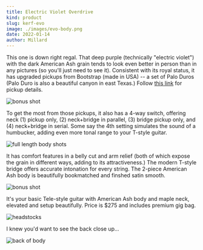 ```yaml
---
title: Electric Violet Overdrive
kind: product
slug: kerf-evo
image: ./images/evo-body.png
date: 2022-01-14
author: Millard
---
```


This one is down right regal. That deep purple (technically "electric violet") with the dark American Ash grain tends to look
even better in person than in any pictures (so you'll just need to see it). Consistent with its royal status, it
has upgraded pickups from Bootstrap (made in USA) -- a set of Palo Duros (Palo Duro is also a beautiful canyon in east Texas.)
Follow <a href="https://bootstrappickups.com/collections/t-style/products/bootstrapt-el-paso-vintage-special-for-tele%C2%AE" target="_blank"> this link</a> for pickup details.

![bonus shot](images/evo-bonus.png)

To get the most from those pickups, it also has a 4-way switch, offering neck (1) pickup only, (2) neck+bridge in parallel,
(3) bridge pickup only, and (4) neck+bridge in serial. Some say the 4th setting simulates the sound of a humbucker, adding
even more tonal range to your T-style guitar. 

![full length body shots](images/evo-full.png)

It has comfort features in a belly cut and arm relief (both of which expose the grain in different ways, adding to its attractiveness.)
The modern T-style bridge offers accurate intonation for every string. The 2-piece American Ash body is beautifully bookmatched and finshed satin smooth.

![bonus shot](images/evo-bookmatched.png)

It's your basic Tele-style guitar with American Ash body and maple neck, elevated and setup beautifully. Price is $275 and includes premium gig bag.

![headstocks](images/evo-montage.png)

I knew you'd want to see the back close up...

![back of body](images/evo-back.png)